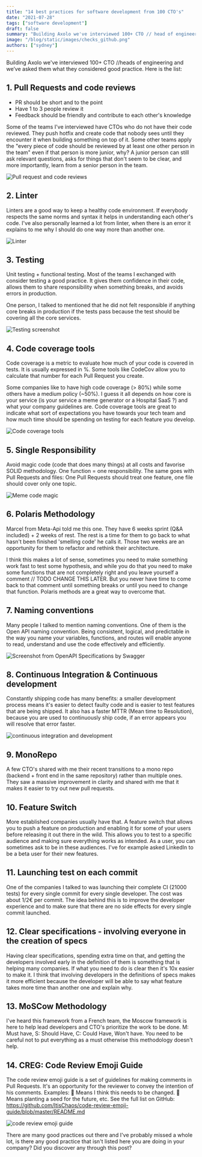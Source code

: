 ```yaml
---
title: "14 best practices for software development from 100 CTO's"
date: "2021-07-28"
tags: ["software development"]
draft: false
summary: "Building Axolo we've interviewed 100+ CTO // head of engineering and we’ve asked them what they considered good practice. Here is the list:"
image: "/blog/static/images/checks_github.png"
authors: ["sydney"]
---
```


Building Axolo we've interviewed 100+ CTO //heads of engineering and we’ve asked them what they considered good practice. Here is the list:

## 1. Pull Requests and code reviews

- PR should be short and to the point
- Have 1 to 3 people review it
- Feedback should be friendly and contribute to each other's knowledge

Some of the teams I've interviewed have CTOs who do not have their code reviewed. They push hotfix and create code that nobody sees until they encounter it when building something on top of it. Some other teams apply the "every piece of code should be reviewed by at least one other person in the team" even if that person is more junior, why? A junior person can still ask relevant questions, asks for things that don't seem to be clear, and more importantly, learn from a senior person in the team.

<div style={{ display: "flex", justifyContent: "center" }}>
  <img
    src="/blog/static/images/bestpractices/pullrequestsandcodereviews.png"
    alt="Pull request and code reviews"
    style={{ width: "500px" }}
  />
</div>

## 2. Linter

Linters are a good way to keep a healthy code environment. If everybody respects the same norms and syntax it helps in understanding each other's code. I've also personally learned a lot from linter, when there is an error it explains to me why I should do one way more than another one.

<div style={{ display: "flex", justifyContent: "center" }}>
  <img src="/blog/static/images/bestpractices/linter.png" alt="Linter" style={{ width: "500px" }} />
</div>

## 3. Testing

Unit testing + functional testing. Most of the teams I exchanged with consider testing a good practice. It gives them confidence in their code, allows them to share responsibility when something breaks, and avoids errors in production.

One person, I talked to mentioned that he did not felt responsible if anything core breaks in production if the tests pass because the test should be covering all the core services.

<div style={{ display: "flex", justifyContent: "center" }}>
  <img
    src="/blog/static/images/bestpractices/testing.png"
    alt="Testing screenshot"
    style={{ width: "500px" }}
  />
</div>

## 4. Code coverage tools

Code coverage is a metric to evaluate how much of your code is covered in tests. It is usually expressed in %. Some tools like CodeCov allow you to calculate that number for each Pull Request you create.

Some companies like to have high code coverage (> 80%) while some others have a medium policy (~50%). I guess it all depends on how core is your service (is your service a meme generator or a Hospital SaaS ?) and what your company guidelines are. Code coverage tools are great to indicate what sort of expectations you have towards your tech team and how much time should be spending on testing for each feature you develop.

<div style={{ display: "flex", justifyContent: "center" }}>
  <img
    src="/blog/static/images/bestpractices/code-coverage-tools.png"
    alt="Code coverage tools"
    style={{ width: "500px" }}
  />
</div>

## 5. Single Responsibility

Avoid magic code (code that does many things) at all costs and favorise SOLID methodology. One function = one responsibility. The same goes with Pull Requests and files: One Pull Requests should treat one feature, one file should cover only one topic.

<div style={{ display: "flex", justifyContent: "center" }}>
  <img
    src="/blog/static/images/bestpractices/meme-code-magic.jpg"
    alt="Meme code magic"
    style={{ width: "500px" }}
  />
</div>

## 6. Polaris Methodology

Marcel from Meta-Api told me this one. They have 6 weeks sprint (Q&A included) + 2 weeks of rest. The rest is a time for them to go back to what hasn't been finished 'smelling code' he calls it. Those two weeks are an opportunity for them to refactor and rethink their architecture.

I think this makes a lot of sense, sometimes you need to make something work fast to test some hypothesis, and while you do that you need to make some functions that are not completely right and you leave yourself a comment // TODO CHANGE THIS LATER. But you never have time to come back to that comment until something breaks or until you need to change that function. Polaris methods are a great way to overcome that.

## 7. Naming conventions

Many people I talked to mention naming conventions. One of them is the Open API naming convention. Being consistent, logical, and predictable in the way you name your variables, functions, and routes will enable anyone to read, understand and use the code effectively and efficiently.

<div style={{ display: "flex", justifyContent: "center" }}>
  <img
    src="/blog/static/images/bestpractices/naming-convention.png"
    alt="Screenshot from OpenAPI Specifications by Swagger"
    style={{ width: "500px" }}
  />
</div>

## 8. Continuous Integration & Continuous development

Constantly shipping code has many benefits: a smaller development process means it's easier to detect faulty code and is easier to test features that are being shipped. It also has a faster MTTR (Mean time to Resolution), because you are used to continuously ship code, if an error appears you will resolve that error faster.

<div style={{ display: "flex", justifyContent: "center" }}>
  <img
    src="/blog/static/images/bestpractices/continuous integration and development.png"
    alt="continuous integration and development"
    style={{ width: "500px" }}
  />
</div>

## 9. MonoRepo

A few CTO's shared with me their recent transitions to a mono repo (backend + front end in the same repository) rather than multiple ones. They saw a massive improvement in clarity and shared with me that it makes it easier to try out new pull requests.

## 10. Feature Switch

More established companies usually have that. A feature switch that allows you to push a feature on production and enabling it for some of your users before releasing it out there in the wild. This allows you to test to a specific audience and making sure everything works as intended. As a user, you can sometimes ask to be in these audiences. I've for example asked LinkedIn to be a beta user for their new features.

## 11. Launching test on each commit

One of the companies I talked to was launching their complete CI (21000 tests) for every single commit for every single developer. The cost was about 1/2€ per commit. The idea behind this is to improve the developer experience and to make sure that there are no side effects for every single commit launched.

## 12. Clear specifications - involving everyone in the creation of specs

Having clear specifications, spending extra time on that, and getting the developers involved early in the definition of them is something that is helping many companies. If what you need to do is clear then it's 10x easier to make it. I think that involving developers in the definitions of specs makes it more efficient because the developer will be able to say what feature takes more time than another one and explain why.

## 13. MoSCow Methodology

I've heard this framework from a French team, the Moscow framework is here to help lead developers and CTO's prioritize the work to be done. M: Must have, S: Should Have, C: Could Have, Won't have. You need to be careful not to put everything as a must otherwise this methodology doesn't help.

## 14. CREG: Code Review Emoji Guide

The code review emoji guide is a set of guidelines for making comments in Pull Requests. It's an opportunity for the reviewer to convey the intention of his comments. Examples: 🔧 Means I think this needs to be changed. 🌱 Means planting a seed for the future, etc. See the full list on GitHub: https://github.com/ItisChaos/code-review-emoji-guide/blob/master/README.md

<div style={{ display: "flex", justifyContent: "center" }}>
  <img
    src="/blog/static/images/bestpractices/code review emoji guide.png"
    alt="code review emoji guide"
    style={{ width: "500px" }}
  />
</div>

There are many good practices out there and I've probably missed a whole lot, is there any good practice that isn't listed here you are doing in your company? Did you discover any through this post?

<CTABanner type="learn" />
